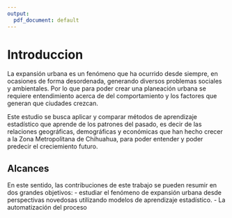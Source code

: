 ```yaml
---
output:
  pdf_document: default
---
```

# Introduccion
La expansión urbana es un fenómeno que ha ocurrido desde siempre, en ocasiones de forma desordenada, generando diversos problemas sociales y ambientales. Por lo que para poder crear una planeación urbana se requiere entendimiento acerca de del comportamiento y los factores que generan que ciudades crezcan. 

Este estudio se busca aplicar y comparar métodos de aprendizaje estadístico que aprende de los patrones del pasado, es decir de las relaciones geográficas, demográficas y económicas que han hecho crecer a la Zona Metropolitana de Chihuahua, para poder entender y poder predecir el creciemiento futuro. 


## Alcances 

En este sentido, las contribuciones de este trabajo se pueden resumir en dos grandes
objetivos:
  - estudiar el fenómeno de expansión urbana desde perspectivas novedosas utilizando modelos de aprendizaje estadístico. 
  - La automatización del proceso